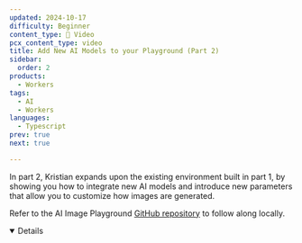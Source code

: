 ```yaml
---
updated: 2024-10-17
difficulty: Beginner
content_type: 🎥 Video
pcx_content_type: video
title: Add New AI Models to your Playground (Part 2)
sidebar:
  order: 2
products:
  - Workers
tags:
  - AI
  - Workers
languages:
  - Typescript
prev: true
next: true

---
```



In part 2, Kristian expands upon the existing environment built in part 1, by showing you how to integrate new AI models and introduce new parameters that allow you to customize how images are generated.

<Stream videoId="167ba3a7a86f966650f3315e6cb02e0d" videoTitle="Add New AI Models to your Playground (Part 2)" thumbnailTimeOrURL="13.5s" moreVideosLink="false" />

Refer to the AI Image Playground [GitHub repository](https://github.com/kristianfreeman/workers-ai-image-playground) to follow along locally.

<Details header="Video series" open>

<DirectoryListing folder="workers-ai/tutorials/image-generation-playground" />

</Details>